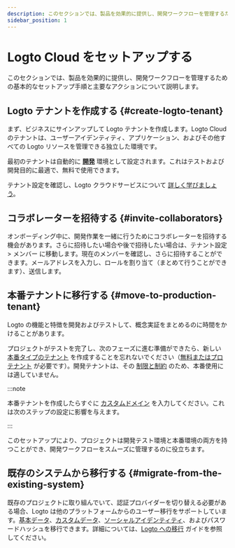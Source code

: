 ```yaml
---
description: このセクションでは、製品を効果的に提供し、開発ワークフローを管理するための基本的なセットアップ手順と主要なアクションについて説明します。
sidebar_position: 1
---
```


# Logto Cloud をセットアップする

このセクションでは、製品を効果的に提供し、開発ワークフローを管理するための基本的なセットアップ手順と主要なアクションについて説明します。

## Logto テナントを作成する \{#create-logto-tenant}

まず、ビジネスにサインアップして Logto テナントを作成します。Logto Cloud のテナントは、ユーザーアイデンティティ、アプリケーション、およびその他すべての Logto リソースを管理できる独立した環境です。

最初のテナントは自動的に [**開発**](/logto-cloud/tenant-settings#development) 環境として設定されます。これはテストおよび開発目的に最適で、無料で使用できます。

テナント設定を確認し、Logto クラウドサービスについて [詳しく学びましょう](/logto-cloud)。

## コラボレーターを招待する \{#invite-collaborators}

オンボーディング中に、開発作業を一緒に行うためにコラボレーターを招待する機会があります。さらに招待したい場合や後で招待したい場合は、<CloudLink to="/tenant-settings/members">テナント設定 > メンバー</CloudLink> に移動します。現在のメンバーを確認し、さらに招待することができます。メールアドレスを入力し、ロールを割り当て（まとめて行うことができます）、送信します。

## 本番テナントに移行する \{#move-to-production-tenant}

Logto の機能と特徴を開発およびテストして、概念実証をまとめるのに時間をかけることがあります。

プロジェクトがテストを完了し、次のフェーズに進む準備ができたら、新しい [本番タイプのテナント](/logto-cloud/tenant-settings#production) を作成することを忘れないでください（[無料またはプロテナント](https://logto.io/pricing) が必要です）。開発テナントは、その [制限と制約](/logto-cloud/tenant-settings#development) のため、本番使用には適していません。

:::note

本番テナントを作成したらすぐに [カスタムドメイン](/logto-cloud/custom-domain) を入力してください。これは次のステップの設定に影響を与えます。

:::

このセットアップにより、プロジェクトは開発テスト環境と本番環境の両方を持つことができ、開発ワークフローをスムーズに管理するのに役立ちます。

## 既存のシステムから移行する \{#migrate-from-the-existing-system}

既存のプロジェクトに取り組んでいて、認証プロバイダーを切り替える必要がある場合、Logto は他のプラットフォームからのユーザー移行をサポートしています。[基本データ](/user-management/user-data#basic-data)、[カスタムデータ](/user-management/user-data#custom-data)、[ソーシャルアイデンティティ](/user-management/user-data#social-identities)、およびパスワードハッシュを移行できます。詳細については、[Logto への移行](../user-management/user-migration.mdx) ガイドを参照してください。
